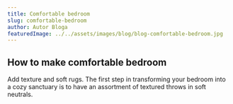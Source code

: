 ```yaml
---
title: Comfortable bedroom
slug: comfortable-bedroom
author: Autor Bloga
featuredImage: ../../assets/images/blog/blog-comfortable-bedroom.jpg
---
```

## How to make comfortable bedroom
Add texture and soft rugs. The first step in transforming your bedroom into a cozy sanctuary is to have an assortment of textured throws in soft neutrals.